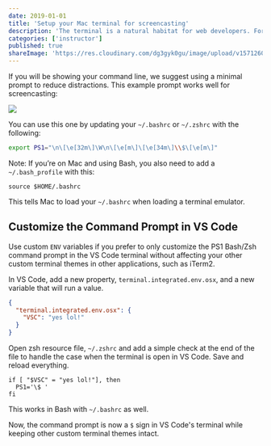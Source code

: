 ```yaml
---
date: 2019-01-01
title: 'Setup your Mac terminal for screencasting'
description: 'The terminal is a natural habitat for web developers. For screencasting, we want it to display good information and be distraction free.'
categories: ['instructor']
published: true
shareImage: 'https://res.cloudinary.com/dg3gyk0gu/image/upload/v1571260698/og-image-assets/share_image_screencasting.png'
---
```



If you will be showing your command line, we suggest using a minimal prompt to reduce distractions. This example prompt works well for screencasting:

![](https://lh3.googleusercontent.com/TouVkaQl8WDHTdHxr-u8PiALhO8MVjuOm1m05dtK6k8s2BPbcNDJe6pPH7Q0YXpVBUE0gH5ykLFbYq5VXGghJ---2FrdBhnRi5iGUQSA3Cdfxa2ohb-GfOXIGrTq0S1FKOVsD1wd)

You can use this one by updating your `~/.bashrc` or `~/.zshrc` with the following:

```bash
export PS1="\n\[\e[32m\]\W\n\[\e[m\]\[\e[34m\]\\$\[\e[m\]"
```

Note: If you’re on Mac and using Bash, you also need to add a `~/.bash_profile` with this:

`source $HOME/.bashrc`

This tells Mac to load your `~/.bashrc` when loading a terminal emulator.

## Customize the Command Prompt in VS Code

<EggheadEmbed
  lessonTitle="Customize the PS1 Bash/Zsh Command Prompt in VS Code with Environment Variables"
  lessonLink="https://egghead.io/lessons/vs-code-customize-the-ps1-bash-zsh-command-prompt-in-vs-code-with-environment-variables/embed"
/>

Use custom `ENV` variables if you prefer to only customize the PS1 Bash/Zsh command prompt in the VS Code terminal without affecting your other custom terminal themes in other applications, such as iTerm2.

In VS Code, add a new property, `terminal.integrated.env.osx`, and a new variable that will run a value.

```json
{
  "terminal.integrated.env.osx": {
    "VSC": "yes lol!"
  }
}
```

Open zsh resource file, `~/.zshrc` and add a simple check at the end of the file to handle the case when the terminal is open in VS Code. Save and reload everything.

```shell
if [ "$VSC" = "yes lol!"], then
  PS1='\$ '
fi
```

This works in Bash with `~/.bashrc` as well.

Now, the command prompt is now a `$` sign in VS Code's terminal while keeping other custom terminal themes intact.
